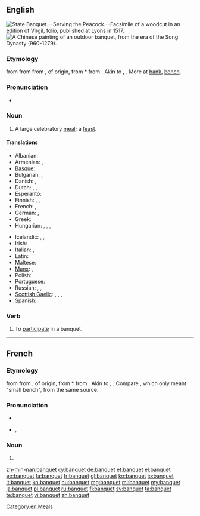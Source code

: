 ==English==
[[Image:State Banquet Serving the Peacock Fac simile of a Woodcut in an edition of Virgil folio published at Lyons in 1517.png|thumb|right|State Banquet.--Serving the Peacock.--Facsimile of a woodcut in an edition of Virgil, folio, published at Lyons in 1517.]]
[[Image:Song Dynasty Elegant Party.JPG|thumb|right|A Chinese painting of an outdoor banquet, from the era of the Song Dynasty (960-1279).]]

===Etymology===
{{etyl|enm}} {{term|banket|banket||lang=enm}} from {{etyl|frm}} {{term|banquet|banquet||lang=frm}} from {{etyl|it}} {{term|banchetto|banchetto|light repast between meals, snack eaten on a small bench|lit=a small bench|lang=it}} from {{term|banco|banco|bench|lang=it}}, of {{etyl|gem}} origin, from {{etyl|lng}} *{{term||bank, panch|bench|lang=lng}} from {{proto|Germanic|bankiz|bench|lang=en}}. Akin to {{etyl|goh|-}} {{term|bank|bank, banch|bench|lang=goh}}, {{etyl|ang|-}} {{term|benc|benc|bench|lang=ang}}. More at [[bank]], [[bench]].

===Pronunciation===
* {{audio|en-us-banquet.ogg|Audio (US)}}

===Noun===
{{en-noun}}

# A large celebratory [[meal]]; a [[feast]].

====Translations====
{{trans-top|a large celebratory meal; a feast}}
* Albanian: {{t+|sq|banket|xs=Albanian}}
* Armenian: {{t-|hy|խնջույք|tr=xnǰuyk’}}, {{t-|hy|քեֆ|tr=k’ef}}
* [[Basque]]: {{t|eu|oturuntza}}
* Bulgarian: {{t+|bg|банкет}},  {{t+|bg|пир}}
* Danish: {{t+|da|middag}}, {{t-|da|banket}}
* Dutch: {{t+|nl|banket|n}}, {{t|nl|feestmaal|n}}, {{t|nl|feestdis|m}}
* Esperanto: {{t-|eo|bankedo|xs=Esperanto}}
* Finnish: {{t-|fi|juhla-ateria}}, {{t-|fi|banketti}}, {{t-|fi|kestit}}
* French: {{t+|fr|banquet|m}}, {{t+|fr|festin|m}}
* German: {{t+|de|Festmahl|n}}, {{t+|de|Bankett|n}}
* Greek: {{t|el|ευωχία|f|tr=evochía|sc=Grek}}
* Hungarian: {{t+|hu|bankett}}, {{t|hu|díszebéd}}, {{t-|hu|díszvacsora}}, {{t+|hu|lakoma}}
{{trans-mid}}
* Icelandic: {{t|is|matarveisla|f}}, {{t|is|stórveisla|f}}, {{t|is|fjöldaveisla|f}}
* Irish: {{t-|ga|fleá|f|xs=Irish}}
* Italian: {{t|it|pranzo festivo|m}}, {{t-|it|banchetto|m}}
* Latin: {{t|la|festum}}
* Maltese: {{t|mt|ikla |f|xs=Maltese}}
* [[Manx]]: {{t+|gv|cuirrey|xs=Manx}}, {{t+|gv|fleah|xs=Manx}}
* Polish: {{t|pl|bankiet|m}}
* Portuguese: {{t+|pt|banquete}}
* Russian: {{t|ru|пирушка|f|sc=Cyrl}}, {{t|ru|празднество|n|sc=Cyrl}}, {{t|ru|празднование|n|sc=Cyrl}}
* [[Scottish Gaelic]]: {{t+|gd|bangaid|f|xs=Scottish Gaelic}}, {{t-|gd|cuirm|f|xs=Scottish Gaelic}}, {{t+|gd|fèisd|f|xs=Scottish Gaelic}}, {{t-|gd|fleadh|m|xs=Scottish Gaelic}}
* Spanish: {{t|es|comida festiva|f}}
{{trans-bottom}}

===Verb===
{{en-verb|banquets|banqueting|banqueted|banqueted}}

# To [[participate]] in a banquet.

[[Category:en:Meals]]

----

==French==

===Etymology===
{{etyl|frm|fr}} {{term|banquet|banquet||lang=frm}} from {{etyl|it|fr}} {{term|banchetto|banchetto|light repast between meals, snack eaten on a small bench|lit=a small bench|lang=it}} from {{term|banco|banco|bench|lang=it}}, of {{etyl|gem|fr}} origin, from {{etyl|lng|fr}} *{{term||bank, panch|bench|lang=lng}} from {{proto|Germanic|bankiz|bench|lang=fr}}. Akin to {{etyl|goh|-}} {{term|bank|bank, banch|bench|lang=goh}}, {{etyl|ang|-}} {{term|benc|benc|bench|lang=ang}}. Compare {{etyl|fro|fr}} {{term|banquet|banquet||lang=fro}}, which only meant "small bench", from the same {{etyl|gem|fr}} source.

===Pronunciation===
* {{audio|Fr-banquet.ogg|audio}}
* {{IPA|/bɑ̃.kɛ/|lang=fr}}, {{SAMPA|/bA~.kE/}}

===Noun===
{{fr-noun|m}}

# {{l|en|banquet}}

[[zh-min-nan:banquet]]
[[cy:banquet]]
[[de:banquet]]
[[et:banquet]]
[[el:banquet]]
[[eo:banquet]]
[[fa:banquet]]
[[fr:banquet]]
[[gl:banquet]]
[[ko:banquet]]
[[io:banquet]]
[[it:banquet]]
[[kn:banquet]]
[[hu:banquet]]
[[mg:banquet]]
[[ml:banquet]]
[[my:banquet]]
[[ja:banquet]]
[[pl:banquet]]
[[ru:banquet]]
[[fi:banquet]]
[[sv:banquet]]
[[ta:banquet]]
[[te:banquet]]
[[vi:banquet]]
[[zh:banquet]]